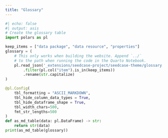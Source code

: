 ```yaml
---
title: "Glossary"
---
```


```python
#| echo: false
#| output: asis
# Create the glossary table
import polars as pl

keep_items = ["data package", "data resource", "properties"]
glossary = (
    # This only works when building the website. Append `../`
    # to the path when running the code in the Quarto Notebook.
    pl.read_json('_extensions/seedcase-project/seedcase-theme/glossary.json')
        .filter(pl.col("item").is_in(keep_items))
        .rename(str.capitalize)
)

@pl.Config(
    tbl_formatting = "ASCII_MARKDOWN",
    tbl_hide_column_data_types = True,
    tbl_hide_dataframe_shape = True,
    tbl_width_chars=500,
    fmt_str_lengths=500
)
def as_md_table(data: pl.DataFrame) -> str:
    return str(data)
print(as_md_table(glossary))
```
